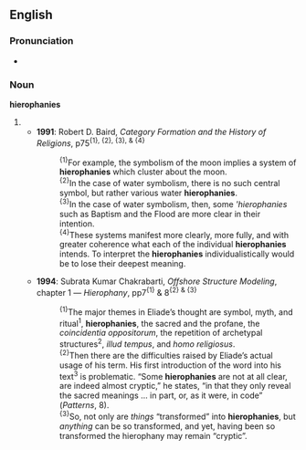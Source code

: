 ==English==

===Pronunciation===
* {{a|RP}} {{IPA|/hɪəˈɹɒfəniːz/}}

===Noun===
'''hierophanies''' {{p}}

# {{plural of|[[hierophany#English|hierophany]]}}
#* '''1991''': Robert D. Baird, ''Category Formation and the History of Religions'', p75<sup>{1}, {2}, {3}, & {4}</sup>
#*: <sup>{1}</sup>For example, the symbolism of the moon implies a system of '''hierophanies''' which cluster about the moon.
#*: <sup>{2}</sup>In the case of water symbolism, there is no such central symbol, but rather various water '''hierophanies'''.
#*: <sup>{3}</sup>In the case of water symbolism, then, some '''hierophanies'' such as Baptism and the Flood are more clear in their intention.
#*: <sup>{4}</sup>These systems manifest more clearly, more fully, and with greater coherence what each of the individual '''hierophanies''' intends. To interpret the '''hierophanies''' individualistically would be to lose their deepest meaning.
#* '''1994''': Subrata Kumar Chakrabarti, ''Offshore Structure Modeling'', chapter 1 — ''Hierophany'', pp7<sup>{1}</sup> & 8<sup>{2} & {3}</sup>
#*: <sup>{1}</sup>The major themes in Eliade’s thought are symbol, myth, and ritual<sup>1</sup>, '''hierophanies''', the sacred and the profane, the ''coincidentia oppositorum'', the repetition of archetypal structures<sup>2</sup>, ''illud tempus'', and ''homo religiosus''.
#*: <sup>{2}</sup>Then there are the difficulties raised by Eliade’s actual usage of his term. His first introduction of the word into his text<sup>3</sup> is problematic. “Some '''hierophanies''' are not at all clear, are indeed almost cryptic,” he states, “in that they only reveal the sacred meanings … in part, or, as it were, in code” (''Patterns'', 8).
#*: <sup>{3}</sup>So, not only are ''things'' “transformed” into '''hierophanies''', but ''anything'' can be so transformed, and yet, having been so transformed the hierophany may remain “cryptic”.